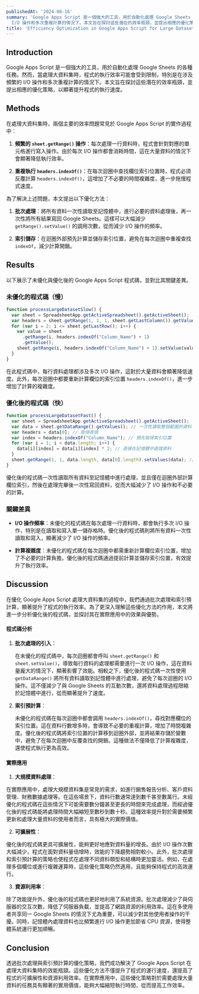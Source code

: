 ```yaml
---
publishedAt: '2024-08-16'
summary: 'Google Apps Script 是一個強大的工具，用於自動化處理 Google Sheets 的各種任務。然而，當處理大資料集時，程式的執行效率可能會受到限制，特別是在涉及頻繁的
  I/O 操作和多次重複計算的情況下。本文旨在探討這些潛在的效率瓶頸，並提出相應的優化策略，以顯著提升程式的執行速度。 '
title: 'Efficiency Optimization in Google Apps Script for Large Dataset Processing'
---
```


## Introduction

Google Apps Script 是一個強大的工具，用於自動化處理 Google Sheets 的各種任務。然而，當處理大資料集時，程式的執行效率可能會受到限制，特別是在涉及頻繁的 I/O 操作和多次重複計算的情況下。本文旨在探討這些潛在的效率瓶頸，並提出相應的優化策略，以顯著提升程式的執行速度。

## Methods

在處理大資料集時，兩個主要的效率問題常見於 Google Apps Script 的實作過程中：

1. **頻繁的 `sheet.getRange()` 操作**：每次處理一行資料時，程式會針對對應的單元格進行寫入操作。由於每次 I/O 操作都會消耗時間，這在大量資料的情況下會顯著降低執行效率。

2. **重複執行 `headers.indexOf()`**：在每次迴圈中查找欄位索引位置時，程式必須反覆計算 `headers.indexOf()`，這增加了不必要的時間複雜度，進一步拖慢程式速度。

為了解決上述問題，本文提出以下優化方法：

1. **批次處理**：將所有資料一次性讀取至記憶體中，進行必要的資料處理後，再一次性將所有結果寫回 Google Sheets。這樣可以大幅減少 `getRange().setValue()` 的調用次數，從而減少 I/O 操作的頻率。

2. **索引儲存**：在迴圈外部預先計算並儲存索引位置，避免在每次迴圈中重複查找 `indexOf`，減少計算開銷。

## Results

以下展示了未優化與優化後的 Google Apps Script 程式碼，並對比其關鍵差異。

### 未優化的程式碼（慢）

```javascript
function processLargeDatasetSlow() {
  var sheet = SpreadsheetApp.getActiveSpreadsheet().getActiveSheet();
  var headers = sheet.getRange(1, 1, 1, sheet.getLastColumn()).getValues()[0]; // 取得表頭
  for (var i = 2; i <= sheet.getLastRow(); i++) {
    var value = sheet
      .getRange(i, headers.indexOf("Column_Name") + 1)
      .getValue();
    sheet.getRange(i, headers.indexOf("Column_Name") + 1).setValue(value * 2);
  }
}
```

在此程式碼中，每行資料處理都涉及多次 I/O 操作，這對於大量資料會顯著降低速度。此外，每次迴圈中都要重新計算欄位的索引位置 `headers.indexOf()`，進一步增加了計算的複雜度。

### 優化後的程式碼（快）

```javascript
function processLargeDatasetFast() {
  var sheet = SpreadsheetApp.getActiveSpreadsheet().getActiveSheet();
  var data = sheet.getDataRange().getValues(); // 一次性讀取整個範圍的資料
  var headers = data[0]; // 取得表頭
  var index = headers.indexOf("Column_Name"); // 預先取得索引位置
  for (var i = 1; i < data.length; i++) {
    data[i][index] = data[i][index] * 2; // 直接在記憶體中處理資料
  }
  sheet.getRange(1, 1, data.length, data[0].length).setValues(data); // 一次性將所有資料寫入工作表
}
```

優化後的程式碼一次性讀取所有資料至記憶體中進行處理，並且僅在迴圈外部計算欄位索引，然後在處理完畢後一次性寫回資料，從而大幅減少了 I/O 操作和不必要的計算。

### 關鍵差異

- **I/O 操作頻率**：未優化的程式碼在每次處理一行資料時，都會執行多次 I/O 操作，特別是在讀取和寫入單一儲存格時。優化後的程式碼則將所有資料一次性讀取和寫入，顯著減少了 I/O 操作的頻率。

- **計算複雜度**：未優化的程式碼在每次迴圈中都需重新計算欄位索引位置，增加了不必要的計算負擔。優化後的程式碼通過提前計算並儲存索引位置，有效提升了執行效率。

## Discussion

在優化 Google Apps Script 處理大資料集的過程中，我們通過批次處理和索引預計算，顯著提升了程式的執行效率。為了更深入理解這些優化方法的作用，本文將進一步分析優化後的程式碼，並探討其在實際應用中的效果與優勢。

#### 程式碼分析

1. **批次處理的引入**：

   在未優化的程式碼中，每次迴圈都會呼叫 `sheet.getRange()` 和 `sheet.setValue()`，導致每行資料的處理都需要進行一次 I/O 操作，這在資料量龐大的情況下，顯著影響了效能。相較之下，優化後的程式碼一次性使用 `getDataRange()` 將所有資料讀取到記憶體中進行處理，避免了每次迴圈的 I/O 操作。這不僅減少了與 Google Sheets 的互動次數，還將資料處理過程限縮於記憶體中進行，從而顯著提升了速度。

2. **索引預計算**：

   未優化的程式碼在每次迴圈中都會調用 `headers.indexOf()`，尋找對應欄位的索引位置。這在資料行數增多時，會導致不必要的重複計算，增加了時間複雜度。優化後的程式碼將索引位置的計算移到迴圈外部，並將結果存儲於變數中，避免了在每次迴圈中反覆查找的開銷。這種做法不僅降低了計算複雜度，還使程式執行更為高效。

#### 實際應用

1. **大規模資料處理**：

在實際應用中，處理大規模資料集是常見的需求，如進行銷售報告分析、客戶資料管理、財務數據處理等。在這些場景下，資料行數通常達到數千甚至數萬行。未經優化的程式碼在這些情況下可能需要數分鐘甚至更長的時間來完成處理，而經過優化後的程式碼能將處理時間大幅縮短至數秒到數十秒。這種效率提升對於需要頻繁更新和處理大量資料的使用者而言，具有極大的實際價值。

2. **可擴展性**：

優化後的程式碼更具可擴展性，能夠更好地應對資料量的增長。由於 I/O 操作次數大幅減少，程式在面對資料量倍增時，效能的下降趨勢相對較小。此外，批次處理和索引預計算的策略也使程式在處理不同資料類型和結構時更加靈活。例如，在處理多個欄位或進行複雜運算時，這些優化策略仍然適用，且能夠保持程式的高效運行。

3. **資源利用率**：

除了效能提升外，優化後的程式碼也更好地利用了系統資源。批次處理減少了與伺服器的交互次數，降低了伺服器負載，並提高了網路資源的利用效率。這在多使用者共享同一 Google Sheets 的情況下尤為重要，可以減少對其他使用者操作的干擾。同時，記憶體內處理資料也比頻繁進行 I/O 操作更加節省 CPU 資源，使得整體系統運行更加順暢。

## Conclusion

透過批次處理與索引預計算的優化策略，我們成功解決了 Google Apps Script 在處理大資料集時的效能瓶頸。這些優化方法不僅提升了程式的運行速度，還提高了程式的可擴展性和資源利用效率。在實際應用中，這些優化策略對於需要處理大量資料的任務具有顯著的實用價值，能夠大幅縮短執行時間，從而提高工作效率。